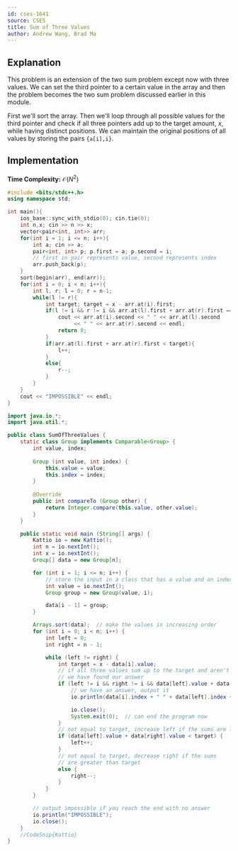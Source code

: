 ```yaml
---
id: cses-1641
source: CSES
title: Sum of Three Values
author: Andrew Wang, Brad Ma
---
```


## Explanation
This problem is an extension of the two sum problem except now with three
values. We can set the third pointer to a certain value in the array and then
the problem becomes the two sum problem discussed earlier in this module.

First we'll sort the array. Then we'll loop through all possible values for the
third pointer and check if all three pointers add up to the target amount, $x$,
while having distinct positions. We can maintain the original positions of all
values by storing the pairs `{a[i],i}`.

## Implementation
**Time Complexity:** $\mathcal{O}(N^2)$

<LanguageSection>

<CPPSection>
	
```cpp
#include <bits/stdc++.h>
using namespace std;

int main(){
	ios_base::sync_with_stdio(0); cin.tie(0);
	int n,x; cin >> n >> x;
	vector<pair<int, int>> arr;
	for(int i = 1; i <= n; i++){
		int a; cin >> a;
		pair<int, int> p; p.first = a; p.second = i;
		// first in pair represents value, second represents index
		arr.push_back(p);
	}
	sort(begin(arr), end(arr));
	for(int i = 0; i < n; i++){
		int l, r; l = 0; r = n-1;
		while(l != r){
			int target; target = x - arr.at(i).first;
			if(l != i && r != i && arr.at(l).first + arr.at(r).first == target){
				cout << arr.at(i).second << " " << arr.at(l).second
					 << " " << arr.at(r).second << endl;
				return 0;
			}
			if(arr.at(l).first + arr.at(r).first < target){
				l++;
			}
			else{
				r--;
			}
		}
	}
	cout << "IMPOSSIBLE" << endl;
}
```
	
</CPPSection>
	
<JavaSection>
	
```java
import java.io.*;
import java.util.*;

public class SumOfThreeValues {
	static class Group implements Comparable<Group> {
		int value, index;
		
		Group (int value, int index) {
			this.value = value;
			this.index = index;
		}
		
		@Override
		public int compareTo (Group other) {
			return Integer.compare(this.value, other.value);
		}
	}

	public static void main (String[] args) {
		Kattio io = new Kattio();
		int n = io.nextInt();
		int x = io.nextInt();
		Group[] data = new Group[n];

		for (int i = 1; i <= n; i++) {
			// store the input in a class that has a value and an index
			int value = io.nextInt();
			Group group = new Group(value, i);

			data[i - 1] = group;
		}

		Arrays.sort(data);  // make the values in increasing order
		for (int i = 0; i < n; i++) {
			int left = 0;
			int right = n - 1;

			while (left != right) {
				int target = x - data[i].value;
				// if all three values sum up to the target and aren't from the same index,
				// we have found our answer
				if (left != i && right != i && data[left].value + data[right].value == target) {
					// we have an answer, output it
					io.println(data[i].index + " " + data[left].index + " " + data[right].index);

					io.close();
					System.exit(0);  // can end the program now
				}
				// not equal to target, increase left if the sums are lower
				if (data[left].value + data[right].value < target) {
					left++;
				}
				// not equal to target, decrease right if the sums
				// are greater than target
				else {
					right--;
				}
			}
		}

		// output impossible if you reach the end with no answer
		io.println("IMPOSSIBLE");
		io.close();
	}
	//CodeSnip{Kattio}
}
```
	
</JavaSection>
	
</LanguageSection>
